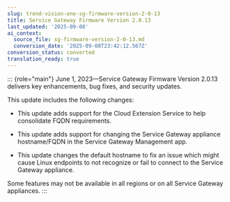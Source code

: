 ```yaml
---
slug: trend-vision-one-sg-firmware-version-2-0-13
title: Service Gateway Firmware Version 2.0.13
last_updated: '2025-09-08'
ai_context:
  source_file: sg-firmware-version-2-0-13.md
  conversion_date: '2025-09-08T23:42:12.567Z'
conversion_status: converted
translation_ready: true
---
```


::: {role="main"}
June 1, 2023—Service Gateway Firmware Version 2.0.13 delivers key enhancements, bug fixes, and security updates.

This update includes the following changes:

- This update adds support for the Cloud Extension Service to help consolidate FQDN requirements.

- This update adds support for changing the Service Gateway appliance hostname/FQDN in the Service Gateway Management app.

- This update changes the default hostname to fix an issue which might cause Linux endpoints to not recognize or fail to connect to the Service Gateway appliance.

Some features may not be available in all regions or on all Service Gateway appliances.
:::
